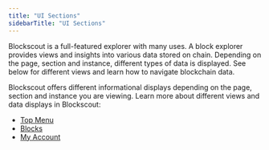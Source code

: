```yaml
---
title: "UI Sections"
sidebarTitle: "UI Sections"
---
```


Blockscout is a full-featured explorer with many uses. A block explorer provides views and insights into various data stored on chain. Depending on the page, section and instance, different types of data is displayed. See below for different views and learn how to navigate blockchain data.

Blockscout offers different informational displays depending on the page, section and instance you are viewing. Learn more about different views and data displays in Blockscout:

- [Top Menu](/using-blockscout/overviews/top-menu)
- [Blocks](/using-blockscout/overviews/blocks)
- [My Account](/using-blockscout/my-account)